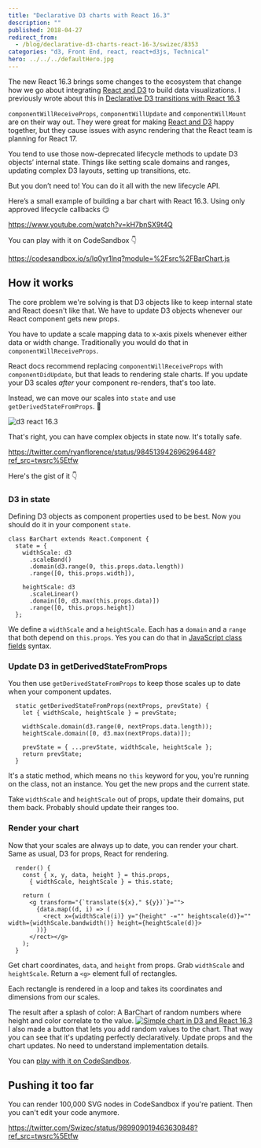 ```yaml
---
title: "Declarative D3 charts with React 16.3"
description: ""
published: 2018-04-27
redirect_from:
  - /blog/declarative-d3-charts-react-16-3/swizec/8353
categories: "d3, Front End, react, react+d3js, Technical"
hero: ../../../defaultHero.jpg
---
```


The new React 16.3 brings some changes to the ecosystem that change how we go about integrating [React and D3](https://swizec.com/reactd3js) to build data visualizations. I previously wrote about this in [Declarative D3 transitions with React 16.3](https://swizec.com/blog/declarative-d3-transitions-react/swizec/8323)

`componentWillReceiveProps`, `componentWillUpdate` and `componentWillMount` are on their way out. They were great for making [React and D3](https://swizec.com/reactd3js) happy together, but they cause issues with async rendering that the React team is planning for React 17.

You tend to use those now-deprecated lifecycle methods to update D3 objects’ internal state. Things like setting scale domains and ranges, updating complex D3 layouts, setting up transitions, etc.

But you don’t need to! You can do it all with the new lifecycle API.

Here’s a small example of building a bar chart with React 16.3. Using only approved lifecycle callbacks 😏

https://www.youtube.com/watch?v=kH7bnSX9t4Q

You can play with it on CodeSandbox 👇

https://codesandbox.io/s/lq0yr1lnq?module=%2Fsrc%2FBarChart.js

## How it works

The core problem we're solving is that D3 objects like to keep internal state and React doesn't like that. We have to update D3 objects whenever our React component gets new props.

You have to update a scale mapping data to x-axis pixels whenever either data or width change. Traditionally you would do that in `componentWillReceiveProps`.

React docs recommend replacing `componentWillReceiveProps` with `componentDidUpdate`, but that leads to rendering stale charts. If you update your D3 scales _after_ your component re-renders, that's too late.

Instead, we can move our scales into `state` and use `getDerivedStateFromProps`. 🤯

![d3 react 16.3](https://swizec.com/wp-content/uploads/2018/04/d3react16.3-699x1024.png)

That's right, you can have complex objects in state now. It's totally safe.

https://twitter.com/ryanflorence/status/984513942696296448?ref_src=twsrc%5Etfw

Here's the gist of it 👇

### D3 in state

Defining D3 objects as component properties used to be best. Now you should do it in your component `state`.

    class BarChart extends React.Component {
      state = {
        widthScale: d3
          .scaleBand()
          .domain(d3.range(0, this.props.data.length))
          .range([0, this.props.width]),

        heightScale: d3
          .scaleLinear()
          .domain([0, d3.max(this.props.data)])
          .range([0, this.props.height])
      };

We define a `widthScale` and a `heightScale`. Each has a `domain` and a `range` that both depend on `this.props`. Yes you can do that in [JavaScript class fields](http://2ality.com/2017/07/class-fields.html) syntax.

### Update D3 in getDerivedStateFromProps

You then use `getDerivedStateFromProps` to keep those scales up to date when your component updates.

      static getDerivedStateFromProps(nextProps, prevState) {
        let { widthScale, heightScale } = prevState;

        widthScale.domain(d3.range(0, nextProps.data.length));
        heightScale.domain([0, d3.max(nextProps.data)]);

        prevState = { ...prevState, widthScale, heightScale };
        return prevState;
      }

It's a static method, which means no `this` keyword for you, you're running on the class, not an instance. You get the new props and the current state.

Take `widthScale` and `heightScale` out of props, update their domains, put them back. Probably should update their ranges too.

### Render your chart

Now that your scales are always up to date, you can render your chart. Same as usual, D3 for props, React for rendering.

      render() {
        const { x, y, data, height } = this.props,
          { widthScale, heightScale } = this.state;

        return (
          <g transform="{`translate(${x}," ${y})`}="">
            {data.map((d, i) => (
              <rect x={widthScale(i)} y="{height" -="" heightscale(d)}="" width={widthScale.bandwidth()} height={heightScale(d)}>
            ))}
          </rect></g>
        );
      }

Get chart coordinates, `data`, and `height` from props. Grab `widthScale` and `heightScale`. Return a `<g>` element full of rectangles.

Each rectangle is rendered in a loop and takes its coordinates and dimensions from our scales.

The result after a splash of color: A BarChart of random numbers where height and color correlate to the value. [![Simple chart in D3 and React 16.3](https://swizec.com/wp-content/uploads/2018/04/chart-screenshot.png)](https://codesandbox.io/s/lq0yr1lnq) I also made a button that lets you add random values to the chart. That way you can see that it's updating perfectly declaratively. Update props and the chart updates. No need to understand implementation details.

You can [play with it on CodeSandbox](https://codesandbox.io/s/lq0yr1lnq).

## Pushing it too far

You can render 100,000 SVG nodes in CodeSandbox if you're patient. Then you can't edit your code anymore.

https://twitter.com/Swizec/status/989909019463630848?ref_src=twsrc%5Etfw

